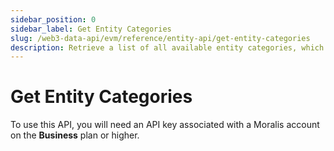 ```yaml
---
sidebar_position: 0
sidebar_label: Get Entity Categories
slug: /web3-data-api/evm/reference/entity-api/get-entity-categories
description: Retrieve a list of all available entity categories, which can be used to filter entities in other API endpoints.
---
```



# Get Entity Categories <MainnetBadge /> <PremiumEndpointBadge />


<Admonition type="info" icon="💡" title="Premium Endpoint">
  <p>
    To use this API, you will need an API key associated with a Moralis account
    on the <strong>Business</strong> plan or higher.
  </p>
</Admonition>
<ApiReference {...config.entities.getEntityCategories} />
